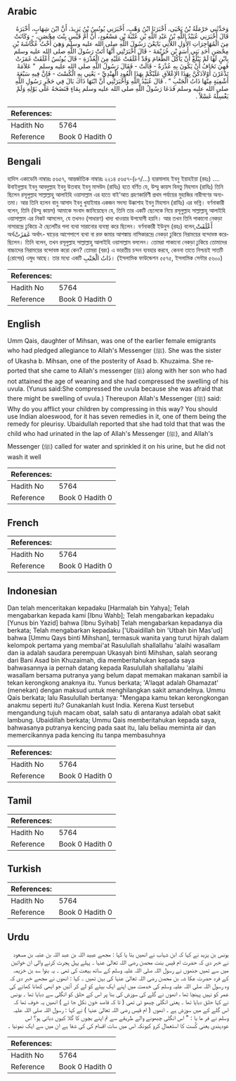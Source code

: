 ## Arabic


<div dir="rtl" lang="ar" style={{fontSize:'larger',backgroundColor:'#f8f9fa',padding:20}}>
وَحَدَّثَنِي حَرْمَلَةُ بْنُ يَحْيَى، أَخْبَرَنَا ابْنُ وَهْبٍ، أَخْبَرَنِي يُونُسُ بْنُ يَزِيدَ، أَنَّ ابْنَ شِهَابٍ، أَخْبَرَهُ قَالَ أَخْبَرَنِي عُبَيْدُ اللَّهِ بْنُ عَبْدِ اللَّهِ بْنِ عُتْبَةَ بْنِ مَسْعُودٍ، أَنَّ أُمَّ قَيْسٍ بِنْتَ مِحْصَنٍ، - وَكَانَتْ مِنَ الْمُهَاجِرَاتِ الأُوَلِ اللاَّتِي بَايَعْنَ رَسُولَ اللَّهِ صلى الله عليه وسلم وَهِيَ أُخْتُ عُكَّاشَةَ بْنِ مِحْصَنٍ أَحَدِ بَنِي أَسَدِ بْنِ خُزَيْمَةَ - قَالَ أَخْبَرَتْنِي أَنَّهَا أَتَتْ رَسُولَ اللَّهِ صلى الله عليه وسلم بِابْنٍ لَهَا لَمْ يَبْلُغْ أَنْ يَأْكُلَ الطَّعَامَ وَقَدْ أَعْلَقَتْ عَلَيْهِ مِنَ الْعُذْرَةِ - قَالَ يُونُسُ أَعْلَقَتْ غَمَزَتْ فَهِيَ تَخَافُ أَنْ يَكُونَ بِهِ عُذْرَةٌ - قَالَتْ - فَقَالَ رَسُولُ اللَّهِ صلى الله عليه وسلم ‏ "‏ عَلاَمَهْ تَدْغَرْنَ أَوْلاَدَكُنَّ بِهَذَا الإِعْلاَقِ عَلَيْكُمْ بِهَذَا الْعُودِ الْهِنْدِيِّ - يَعْنِي بِهِ الْكُسْتَ - فَإِنَّ فِيهِ سَبْعَةَ أَشْفِيَةٍ مِنْهَا ذَاتُ الْجَنْبِ ‏"‏ ‏.‏ قَالَ عُبَيْدُ اللَّهِ وَأَخْبَرَتْنِي أَنَّ ابْنَهَا ذَاكَ بَالَ فِي حَجْرِ رَسُولِ اللَّهِ صلى الله عليه وسلم فَدَعَا رَسُولُ اللَّهِ صلى الله عليه وسلم بِمَاءٍ فَنَضَحَهُ عَلَى بَوْلِهِ وَلَمْ يَغْسِلْهُ غَسْلاً ‏.‏
</div>
<div style={{backgroundColor:'#f8f9fa',padding:20, marginBottom: 10}}><table> <thead> <tr> <th>References:</th> <th></th> </tr> </thead> <tbody><tr><td>Hadith No</td><td>5764</td></tr><tr><td>Reference</td><td>Book 0 Hadith 0</td></tr></tbody></table></div>

## Bengali


<div dir="ltr" lang="bn" style={{fontSize:'larger',backgroundColor:'#f8f9fa',padding:20}}>
হাদিস একাডেমি নাম্বারঃ ৫৬৫৭, আন্তর্জাতিক নাম্বারঃ ২২১৪ ৫৬৫৭-(৮৭/...) হারমালাহ ইবনু ইয়াহইয়া (রহঃ) .... উবাইদুল্লাহ ইবনু আবদুল্লাহ ইবনু উতবাহ ইবনু মাসউদ (রাযিঃ) হতে বর্ণিত যে, উম্মু কায়স বিনতু মিহসান (রাযিঃ) তিনি ছিলেন রসূলুল্লাহ সাল্লাল্লাহু আলাইহি ওয়াসাল্লাম এর হাতে বাই’আত গ্রহণকারিণী প্রথম পর্যায়ের মুহাজির নারীগণের অন্যতমা। আর তিনি হলেন বানু আসাদ ইবনু খুযাইমার একজন সদস্য উক্কাশাহ ইবনু মিহসান (রাযিঃ) এর ভগ্নি। বর্ণনাকারী বলেন, তিনি (উম্মু কায়স) আমাকে সংবাদ জানিয়েছেন যে, তিনি তার একটি ছেলেকে নিয়ে রসূলুল্লাহ সাল্লাল্লাহু আলাইহি ওয়াসাল্লাম এর নিকট আসলেন, যে তখনও (সাধারণ) খাদ্য খাওয়ার উপযোগী হয়নি। আর তখন তিনি পাকানো নেকড়া নাসারন্দ্রে ঢুকিয়ে ঐ ছেলেটির গলা ব্যথা সারানোর ব্যবস্থা করে ছিলেন। বর্ণনাকারী ইউনুস (রহঃ) বলেন,أَعْلَقَتْ অর্থغَمَزَتْ অর্থাৎ- ঘাড়ের আশেপাশে ব্যথা বা রক্ত জমার আশঙ্কায় নাসিকারন্দ্রে নেকড়া ঢুকিয়ে নিরাময়ের বন্দোবস্ত করেছিলেন। তিনি বলেন, তখন রসূলুল্লাহ সাল্লাল্লাহু আলাইহি ওয়াসাল্লাম বললেন। তোমরা পাকানো নেকড়া ঢুকিয়ে তোমাদের বাচ্চাদের নিরাময়ের বন্দোবস্ত করো কেন? তোমরা (বরং) এ ভারতীয় চন্দন ব্যবহার করবে, কেননা তাতে নিশ্চয়ই সাতটি (রোগের) ওষুধ আছে। তার মধ্যে একটি ذَاتُ الْجَنْبِ। (ইসলামিক ফাউন্ডেশন ৫৫৭৫, ইসলামিক সেন্টার ৫৬০০)
</div>
<div style={{backgroundColor:'#f8f9fa',padding:20, marginBottom: 10}}><table> <thead> <tr> <th>References:</th> <th></th> </tr> </thead> <tbody><tr><td>Hadith No</td><td>5764</td></tr><tr><td>Reference</td><td>Book 0 Hadith 0</td></tr></tbody></table></div>

## English


<div dir="ltr" lang="en" style={{fontSize:'larger',backgroundColor:'#f8f9fa',padding:20}}>
Umm Qais, daughter of Mihsan, was one of the earlier female emigrants who had pledged allegiance to Allah's Messenger (ﷺ). She was the sister of Ukasha b. Mihsan, one of the posterity of Asad b. Khuzaima. She reported that she came to Allah's messenger (ﷺ) along with her son who had not attained the age of weaning and she had compressed the swelling of his uvula. (Yunus said:She compressed the uvula because she was afraid that there might be swelling of uvula.) Thereupon Allah's Messenger (ﷺ) said: Why do you afflict your children by compressing in this way? You should use Indian aloeswood, for it has seven remedies in it, one of them being the remedy for pleurisy. Ubaidullah reported that she had told that that was the child who had urinated in the lap of Allah's Messenger (ﷺ), and Allah's Messenger (ﷺ) called for water and sprinkled it on his urine, but he did not wash it well
</div>
<div style={{backgroundColor:'#f8f9fa',padding:20, marginBottom: 10}}><table> <thead> <tr> <th>References:</th> <th></th> </tr> </thead> <tbody><tr><td>Hadith No</td><td>5764</td></tr><tr><td>Reference</td><td>Book 0 Hadith 0</td></tr></tbody></table></div>

## French


<div dir="ltr" lang="fr" style={{fontSize:'larger',backgroundColor:'#f8f9fa',padding:20}}>

</div>
<div style={{backgroundColor:'#f8f9fa',padding:20, marginBottom: 10}}><table> <thead> <tr> <th>References:</th> <th></th> </tr> </thead> <tbody><tr><td>Hadith No</td><td>5764</td></tr><tr><td>Reference</td><td>Book 0 Hadith 0</td></tr></tbody></table></div>

## Indonesian


<div dir="ltr" lang="id" style={{fontSize:'larger',backgroundColor:'#f8f9fa',padding:20}}>
Dan telah menceritakan kepadaku [Harmalah bin Yahya]; Telah mengabarkan kepada kami [Ibnu Wahb]; Telah mengabarkan kepadaku [Yunus bin Yazid] bahwa [Ibnu Syihab] Telah mengabarkan kepadanya dia berkata; Telah mengabarkan kepadaku ['Ubaidillah bin 'Utbah bin Mas'ud] bahwa [Ummu Qays binti Mihshan], termasuk wanita yang turut hijrah dalam kelompok pertama yang membai'at Rasulullah shallallahu 'alaihi wasallam dan ia adalah saudara perempuan Ukasyah binti Mihshan, salah seorang dari Bani Asad bin Khuzaimah, dia memberitahukan kepada saya bahwasannya ia pernah datang kepada Rasulullah shallallahu 'alaihi wasallam bersama putranya yang belum dapat memakan makanan sambil ia tekan kerongkong anaknya itu. Yunus berkata; 'A'laqat adalah Ghamazat' (menekan) dengan maksud untuk menghilangkan sakit amandelnya. Ummu Qais berkata; lalu Rasulullah bertanya: "Mengapa kamu tekan kerongkongan anakmu seperti itu? Gunakanlah kust India. Kerena Kust tersebut mengandung tujuh macam obat, salah satu di antaranya adalah obat sakit lambung. Ubaidillah berkata; Ummu Qais memberitahukan kepada saya, bahwasanya putranya kencing pada saat itu, lalu beliau meminta air dan memercikannya pada kencing itu tanpa membasuhnya
</div>
<div style={{backgroundColor:'#f8f9fa',padding:20, marginBottom: 10}}><table> <thead> <tr> <th>References:</th> <th></th> </tr> </thead> <tbody><tr><td>Hadith No</td><td>5764</td></tr><tr><td>Reference</td><td>Book 0 Hadith 0</td></tr></tbody></table></div>

## Tamil


<div dir="ltr" lang="ta" style={{fontSize:'larger',backgroundColor:'#f8f9fa',padding:20}}>

</div>
<div style={{backgroundColor:'#f8f9fa',padding:20, marginBottom: 10}}><table> <thead> <tr> <th>References:</th> <th></th> </tr> </thead> <tbody><tr><td>Hadith No</td><td>5764</td></tr><tr><td>Reference</td><td>Book 0 Hadith 0</td></tr></tbody></table></div>

## Turkish


<div dir="ltr" lang="tr" style={{fontSize:'larger',backgroundColor:'#f8f9fa',padding:20}}>

</div>
<div style={{backgroundColor:'#f8f9fa',padding:20, marginBottom: 10}}><table> <thead> <tr> <th>References:</th> <th></th> </tr> </thead> <tbody><tr><td>Hadith No</td><td>5764</td></tr><tr><td>Reference</td><td>Book 0 Hadith 0</td></tr></tbody></table></div>

## Urdu


<div dir="rtl" lang="ur" style={{fontSize:'larger',backgroundColor:'#f8f9fa',padding:20}}>
یونس بن یزید نے کہا کہ ابن شہاب نے انھیں بتا یا کہا : مجھے عبید اللہ بن عبد اللہ بن عتبہ بن مسعود نے خبر دی کہ حضرت ام قیس بنت محصن رضی اللہ تعالیٰ عنہا ۔ پہلے پہل ہجرت کرنے والی ان خواتین میں سے تھیں جنھوں نے رسول اللہ صلی اللہ علیہ وسلم کے ساتھ بیعت کی تھی ۔ یہ بنوا سد بن خزیمہ کے فرد حضرت عکا شہ بن محصن رضی اللہ تعالیٰ عنہا کی بہن تھیں ۔ کہا : انھوں نے مجھے خبر دی کہ وہ رسول اللہ صلی اللہ علیہ وسلم کی خدمت میں اپنے ایک بیٹے کو لے کر آئیں جو ابھی کھانا کھانے کی عمر کو نہیں پہنچا تھا ، انھوں نے گلے کی سوزش کی بنا پر اس کے حلق کو انگلی سے دبایا تھا ۔ یونس نے کہا حلق دبایا تھا ۔ یعنی انگلی چبھو ئی تھی ( تا کہ فاصد خون نکل جا ئے ) انھیں یہ خوف تھا کہ اس گلے کے میں سوزش ہے ۔ انھوں ( ام قیس رضی اللہ تعالیٰ عنہا ) نے کہا : رسول اللہ صلی اللہ علیہ وسلم نے فر ما یا : " اس انگلی چبھونے والے طریقے سے تم اپنے بچوں کا گلا کیوں دباتی ہو؟ اس عودہندی یعنی کُست کا استعمال کرو کیونکہ اس میں سات اقسام کی کی شفا ہے ان میں سے ایک نمونیا ۔
</div>
<div style={{backgroundColor:'#f8f9fa',padding:20, marginBottom: 10}}><table> <thead> <tr> <th>References:</th> <th></th> </tr> </thead> <tbody><tr><td>Hadith No</td><td>5764</td></tr><tr><td>Reference</td><td>Book 0 Hadith 0</td></tr></tbody></table></div>